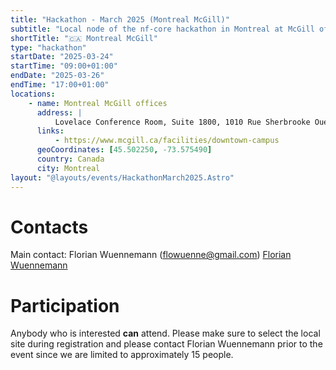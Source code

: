 ```yaml
---
title: "Hackathon - March 2025 (Montreal McGill)"
subtitle: "Local node of the nf-core hackathon in Montreal at McGill offices"
shortTitle: "🇨🇦 Montreal McGill"
type: "hackathon"
startDate: "2025-03-24"
startTime: "09:00+01:00"
endDate: "2025-03-26"
endTime: "17:00+01:00"
locations:
    - name: Montreal McGill offices
      address: |
          Lovelace Conference Room, Suite 1800, 1010 Rue Sherbrooke Ouest, Montreal, QC H3A 2R7
      links:
          - https://www.mcgill.ca/facilities/downtown-campus
      geoCoordinates: [45.502250, -73.575490]
      country: Canada
      city: Montreal
layout: "@layouts/events/HackathonMarch2025.Astro"
---
```


# Contacts

Main contact: Florian Wuennemann ([flowuenne@gmail.com](mailto:flowuenne@gmail.com))
[<i class="fab fa-slack"></i> Florian Wuennemann](https://nfcore.slack.com/team/UU10KMQ1F)

# Participation

Anybody who is interested **can** attend.
Please make sure to select the local site during registration and please contact Florian Wuennemann prior to the event since we are limited to approximately
15 people.
